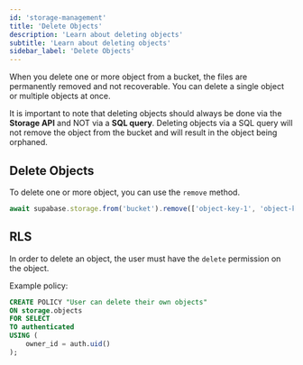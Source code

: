 ```yaml
---
id: 'storage-management'
title: 'Delete Objects'
description: 'Learn about deleting objects'
subtitle: 'Learn about deleting objects'
sidebar_label: 'Delete Objects'
---
```


When you delete one or more object from a bucket, the files are permanently removed and not recoverable.
You can delete a single object or multiple objects at once.

<Admonition type="note">

It is important to note that deleting objects should always be done via the **Storage API** and NOT via a **SQL query**.
Deleting objects via a SQL query will not remove the object from the bucket and will result in the object being orphaned.

</Admonition>

## Delete Objects

To delete one or more object, you can use the `remove` method.

```javascript
await supabase.storage.from('bucket').remove(['object-key-1', 'object-key-2'])
```

## RLS

In order to delete an object, the user must have the `delete` permission on the object.

Example policy:

```sql
CREATE POLICY "User can delete their own objects"
ON storage.objects
FOR SELECT
TO authenticated
USING (
    owner_id = auth.uid()
);
```

